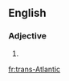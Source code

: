 {{also|transatlantic}}
==English==

===Adjective===
{{en-adj|-}}

# {{alternative spelling of|transatlantic|lang=en}}

[[fr:trans-Atlantic]]